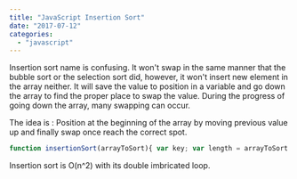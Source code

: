 ```yaml
---
title: "JavaScript Insertion Sort"
date: "2017-07-12"
categories: 
  - "javascript"
---
```


Insertion sort name is confusing. It won't swap in the same manner that the bubble sort or the selection sort did, however, it won't insert new element in the array neither. It will save the value to position in a variable and go down the array to find the proper place to swap the value. During the progress of going down the array, many swapping can occur.

The idea is : Position at the beginning of the array by moving previous value up and finally swap once reach the correct spot.

```typescript
function insertionSort(arrayToSort){ var key; var length = arrayToSort.length; for (var i = 1; i < length; i++) { key = arrayToSort[i]; var j = i-1; while (j >= 0 && arrayToSort[j] > key) { arrayToSort[j+1] = arrayToSort[j]; j = j-1; } arrayToSort[j+1] = key; } } 
``` 


Insertion sort is O(n^2) with its double imbricated loop.
